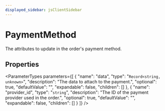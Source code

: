 ```yaml
---
displayed_sidebar: jsClientSidebar
---
```



# PaymentMethod

The attributes to update in the order's payment method.

## Properties

<ParameterTypes parameters={[
  {
    "name": "data",
    "type": "`Record<string, unknown>`",
    "description": "The data to attach to the payment.",
    "optional": true,
    "defaultValue": "",
    "expandable": false,
    "children": []
  },
  {
    "name": "provider_id",
    "type": "`string`",
    "description": "The ID of the payment provider used in the order.",
    "optional": true,
    "defaultValue": "",
    "expandable": false,
    "children": []
  }
]} />
